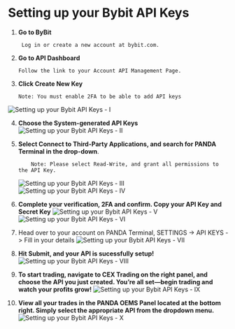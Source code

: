 # Setting up your Bybit API Keys

1.  **Go to ByBit**

         Log in or create a new account at bybit.com.

2.  **Go to API Dashboard**

        Follow the link to your Account API Management Page.

3.  **Click Create New Key**

        Note: You must enable 2FA to be able to add API keys

![Setting up your Bybit API Keys - I](./../../../../assets/images/bybit-api-1.avif)

4.  **Choose the System-generated API Keys**
    ![Setting up your Bybit API Keys - II](./../../../../assets/images/bybit-api-2.avif)

5.  **Select Connect to Third-Party Applications, and search for PANDA Terminal in the drop-down**.

            Note: Please select Read-Write, and grant all permissions to the API Key.

    ![Setting up your Bybit API Keys - III](./../../../../assets/images/bybit-api-3.avif)
    ![Setting up your Bybit API Keys - IV](./../../../../assets/images/bybit-api-4.avif)

6.  **Complete your verification, 2FA and confirm. Copy your API Key and Secret Key**
    ![Setting up your Bybit API Keys - V](./../../../../assets/images/bybit-api-5.avif)
    ![Setting up your Bybit API Keys - VI](./../../../../assets/images/bybit-api-6.avif)
7.  Head over to your account on PANDA Terminal, SETTINGS -> API KEYS -> Fill in your details
    ![Setting up your Bybit API Keys - VII](./../../../../assets/images/bybit-api-7.avif)
8.  **Hit Submit, and your API is sucessfully setup!**
    ![Setting up your Bybit API Keys - VIII](./../../../../assets/images/bybit-api-8.avif)
9.  **To start trading, navigate to CEX Trading on the right panel, and choose the API you just created. You’re all set—begin trading and watch your profits grow!**
    ![Setting up your Bybit API Keys - IX](./../../../../assets/images/bybit-api-9.avif)
10. **View all your trades in the PANDA OEMS Panel located at the bottom right. Simply select the appropriate API from the dropdown menu.**
    ![Setting up your Bybit API Keys - X](./../../../../assets/images/bybit-api-10.avif)
